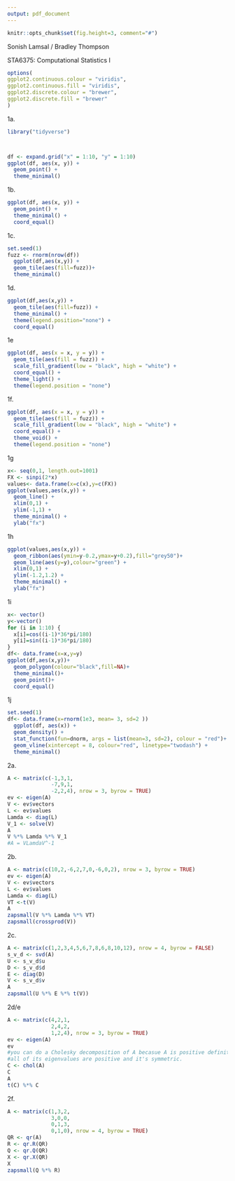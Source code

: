 ```yaml
---
output: pdf_document
---
```



```r
knitr::opts_chunk$set(fig.height=3, comment="#")
```



Sonish Lamsal / Bradley Thompson

STA6375: Computational Statistics I

\begin{center}
Homework 3
\end{center}

```r
options(
ggplot2.continuous.colour = "viridis",
ggplot2.continuous.fill = "viridis",
ggplot2.discrete.colour = "brewer",
ggplot2.discrete.fill = "brewer"
)
```


1a.

```r
library("tidyverse")



df <- expand.grid("x" = 1:10, "y" = 1:10) 
ggplot(df, aes(x, y)) +
  geom_point() +
  theme_minimal()

```

1b. 

```r
ggplot(df, aes(x, y)) +
  geom_point() +
  theme_minimal() +
  coord_equal()
```


1c.
```r
set.seed(1)
fuzz <- rnorm(nrow(df))
  ggplot(df,aes(x,y)) + 
  geom_tile(aes(fill=fuzz))+
  theme_minimal()
```

1d.
```r
ggplot(df,aes(x,y)) + 
  geom_tile(aes(fill=fuzz)) + 
  theme_minimal() +
  theme(legend.position="none") +
  coord_equal() 
```

1e
```r
ggplot(df, aes(x = x, y = y)) +
  geom_tile(aes(fill = fuzz)) + 
  scale_fill_gradient(low = "black", high = "white") + 
  coord_equal() + 
  theme_light() +
  theme(legend.position = "none")

```

1f.
```r
ggplot(df, aes(x = x, y = y)) +
  geom_tile(aes(fill = fuzz)) + 
  scale_fill_gradient(low = "black", high = "white") + 
  coord_equal() + 
  theme_void() +
  theme(legend.position = "none")
```

1g
```r
x<- seq(0,1, length.out=1001)
FX <- sinpi(2*x)
values<- data.frame(x=c(x),y=c(FX))
ggplot(values,aes(x,y)) + 
  geom_line() + 
  xlim(0,1) + 
  ylim(-1,1) +
  theme_minimal() +
  ylab("fx")
```

1h
```r
ggplot(values,aes(x,y)) + 
  geom_ribbon(aes(ymin=y-0.2,ymax=y+0.2),fill="grey50")+
  geom_line(aes(y=y),colour="green") +
  xlim(0,1) + 
  ylim(-1.2,1.2) +
  theme_minimal() +
  ylab("fx")
```

1i
```r
x<- vector()
y<-vector()
for (i in 1:10) {
  x[i]=cos((i-1)*36*pi/180)
  y[i]=sin((i-1)*36*pi/180)
}
df<- data.frame(x=x,y=y)
ggplot(df,aes(x,y))+
  geom_polygon(colour="black",fill=NA)+
  theme_minimal()+
  geom_point()+
  coord_equal()
```

1j
```r
set.seed(1)
df<- data.frame(x=rnorm(1e3, mean= 3, sd=2 ))
  ggplot(df, aes(x)) +
  geom_density() + 
  stat_function(fun=dnorm, args = list(mean=3, sd=2), colour = "red")+
  geom_vline(xintercept = 8, colour="red", linetype="twodash") +
  theme_minimal()

```

2a.
```r
A <- matrix(c(-1,3,1,
              -7,9,1,
              -2,2,4), nrow = 3, byrow = TRUE)
ev <- eigen(A)
V <- ev$vectors
L <- ev$values
Lamda <- diag(L)
V_1 <- solve(V)
A
V %*% Lamda %*% V_1
#A = VLamdaV^-1
```

2b.
```r
A <- matrix(c(10,2,-6,2,7,0,-6,0,2), nrow = 3, byrow = TRUE)
ev <- eigen(A)
V <- ev$vectors
L <- ev$values
Lamda <- diag(L)
VT <-t(V)
A
zapsmall(V %*% Lamda %*% VT)
zapsmall(crossprod(V))
```

2c.
```r
A <- matrix(c(1,2,3,4,5,6,7,8,6,8,10,12), nrow = 4, byrow = FALSE)
s_v_d <- svd(A)
U <- s_v_d$u
D <- s_v_d$d
E <- diag(D)
V <- s_v_d$v
A
zapsmall(U %*% E %*% t(V))
```

2d/e
```r
A <- matrix(c(4,2,1,
              2,4,2,
              1,2,4), nrow = 3, byrow = TRUE)
ev <- eigen(A)
ev
#you can do a Cholesky decomposition of A becasue A is positive definite since
#all of its eigenvalues are positive and it's symmetric.
C <- chol(A)
C
A
t(C) %*% C
```

2f.
```r
A <- matrix(c(1,3,2,
              3,0,0,
              0,1,3,
              0,1,0), nrow = 4, byrow = TRUE)
QR <- qr(A)
R <- qr.R(QR)
Q <- qr.Q(QR)
X <- qr.X(QR)
X
zapsmall(Q %*% R)
```


